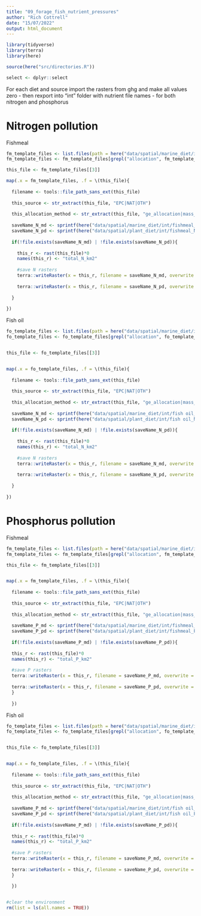 ```yaml
---
title: "09_forage_fish_nutrient_pressures"
author: "Rich Cottrell"
date: "15/07/2022"
output: html_document
---
```



```r

library(tidyverse)
library(terra)
library(here)

source(here("src/directories.R"))

select <- dplyr::select


```

For each diet and source import the rasters from ghg and make all values zero - then rexport into "int" folder with nutrient file names - for both nitrogen and phosphorus

# Nitrogen pollution

Fishmeal

```r

fm_template_files <- list.files(path = here("data/spatial/marine_diet/int"), pattern = "fishmeal_ghg", full.names = TRUE)
fm_template_files <- fm_template_files[grepl("allocation", fm_template_files)]

this_file <- fm_template_files[[3]]

map(.x = fm_template_files, .f = \(this_file){
  
  filename <- tools::file_path_sans_ext(this_file)
  
  this_source <- str_extract(this_file, "EPC|NAT|OTH")
  
  this_allocation_method <- str_extract(this_file, "ge_allocation|mass_allocation")
  
  saveName_N_md <- sprintf(here("data/spatial/marine_diet/int/fishmeal_N_km2_%s_%s.tif"), this_source, this_allocation_method)
  saveName_N_pd <- sprintf(here("data/spatial/plant_diet/int/fishmeal_N_km2_%s_%s.tif"), this_source, this_allocation_method)
  
  if(!file.exists(saveName_N_md) | !file.exists(saveName_N_pd)){
    
    this_r <- rast(this_file)*0
    names(this_r) <- "total_N_km2"
    
    #save N rasters
    terra::writeRaster(x = this_r, filename = saveName_N_md, overwrite = TRUE)
    
    terra::writeRaster(x = this_r, filename = saveName_N_pd, overwrite = TRUE)
    
  }
  
})

```

Fish oil

```r

fo_template_files <- list.files(path = here("data/spatial/marine_diet/int"), pattern = "fish oil_ghg", full.names = TRUE)
fo_template_files <- fo_template_files[grepl("allocation", fo_template_files)]


this_file <- fo_template_files[[3]]


map(.x = fo_template_files, .f = \(this_file){
  
  filename <- tools::file_path_sans_ext(this_file)
  
  this_source <- str_extract(this_file, "EPC|NAT|OTH")
  
  this_allocation_method <- str_extract(this_file, "ge_allocation|mass_allocation")
  
  saveName_N_md <- sprintf(here("data/spatial/marine_diet/int/fish oil_N_km2_%s_%s.tif"), this_source, this_allocation_method)
  saveName_N_pd <- sprintf(here("data/spatial/plant_diet/int/fish oil_N_km2_%s_%s.tif"), this_source, this_allocation_method)
  
  if(!file.exists(saveName_N_md) | !file.exists(saveName_N_pd)){
    
    this_r <- rast(this_file)*0
    names(this_r) <- "total_N_km2"
    
    #save N rasters
    terra::writeRaster(x = this_r, filename = saveName_N_md, overwrite = TRUE)
    
    terra::writeRaster(x = this_r, filename = saveName_N_pd, overwrite = TRUE)
    
  }
  
})

```



# Phosphorus pollution

Fishmeal

```r
fm_template_files <- list.files(path = here("data/spatial/marine_diet/int"), pattern = "fishmeal_ghg", full.names = TRUE)
fm_template_files <- fm_template_files[grepl("allocation", fm_template_files)]

this_file <- fm_template_files[[3]]


map(.x = fm_template_files, .f = \(this_file){
  
  filename <- tools::file_path_sans_ext(this_file)
  
  this_source <- str_extract(this_file, "EPC|NAT|OTH")
  
  this_allocation_method <- str_extract(this_file, "ge_allocation|mass_allocation")
  
  saveName_P_md <- sprintf(here("data/spatial/marine_diet/int/fishmeal_P_km2_%s_%s.tif"), this_source, this_allocation_method)
  saveName_P_pd <- sprintf(here("data/spatial/plant_diet/int/fishmeal_P_km2_%s_%s.tif"), this_source, this_allocation_method)
  
  if(!file.exists(saveName_P_md) | !file.exists(saveName_P_pd)){
  
  this_r <- rast(this_file)*0
  names(this_r) <- "total_P_km2"
  
  #save P rasters
  terra::writeRaster(x = this_r, filename = saveName_P_md, overwrite = TRUE)
  
  terra::writeRaster(x = this_r, filename = saveName_P_pd, overwrite = TRUE)
  }
  
  })


```


Fish oil 

```r
fo_template_files <- list.files(path = here("data/spatial/marine_diet/int"), pattern = "fish oil_ghg", full.names = TRUE)
fo_template_files <- fo_template_files[grepl("allocation", fo_template_files)]


this_file <- fo_template_files[[3]]


map(.x = fo_template_files, .f = \(this_file){
  
  filename <- tools::file_path_sans_ext(this_file)
  
  this_source <- str_extract(this_file, "EPC|NAT|OTH")
  
  this_allocation_method <- str_extract(this_file, "ge_allocation|mass_allocation")
  
  saveName_P_md <- sprintf(here("data/spatial/marine_diet/int/fish oil_P_km2_%s_%s.tif"), this_source, this_allocation_method)
  saveName_P_pd <- sprintf(here("data/spatial/plant_diet/int/fish oil_P_km2_%s_%s.tif"), this_source, this_allocation_method)
  
  if(!file.exists(saveName_P_md) | !file.exists(saveName_P_pd)){
  
  this_r <- rast(this_file)*0
  names(this_r) <- "total_P_km2"
  
  #save P rasters
  terra::writeRaster(x = this_r, filename = saveName_P_md, overwrite = TRUE)
  
  terra::writeRaster(x = this_r, filename = saveName_P_pd, overwrite = TRUE)
  }
  
  })


#clear the environment
rm(list = ls(all.names = TRUE))
```




